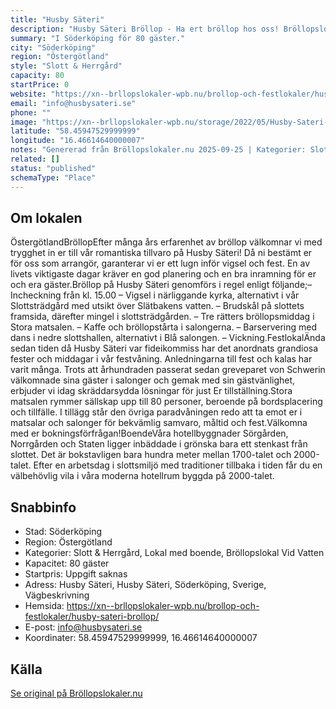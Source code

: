 ```yaml
---
title: "Husby Säteri"
description: "Husby Säteri Bröllop - Ha ert bröllop hos oss! Bröllopslokal Söderköping. Skicka gärna en förfrågan så hjälper vi Er!"
summary: "I Söderköping för 80 gäster."
city: "Söderköping"
region: "Östergötland"
style: "Slott & Herrgård"
capacity: 80
startPrice: 0
website: "https://xn--brllopslokaler-wpb.nu/brollop-och-festlokaler/husby-sateri-brollop/"
email: "info@husbysateri.se"
phone: ""
image: "https://xn--brllopslokaler-wpb.nu/storage/2022/05/Husby-Sateri-brollop-festvaning-festlokal-i-soderkoping-2.webp"
latitude: "58.45947529999999"
longitude: "16.46614640000007"
notes: "Genererad från Bröllopslokaler.nu 2025-09-25 | Kategorier: Slott & Herrgård, Lokal med boende, Bröllopslokal Vid Vatten"
related: []
status: "published"
schemaType: "Place"
---
```


## Om lokalen

ÖstergötlandBröllopEfter många års erfarenhet av bröllop välkomnar vi med trygghet in er till vår romantiska tillvaro på Husby Säteri! Då ni bestämt er för oss som arrangör, garanterar vi er ett lugn inför vigsel och fest. En av livets viktigaste dagar kräver en god planering och en bra inramning för er och era gäster.Bröllop på Husby Säteri genomförs i regel enligt följande;– Incheckning från kl. 15.00 – Vigsel i närliggande kyrka, alternativt i vår Slottsträdgård med utsikt över Slätbakens vatten. – Brudskål på slottets framsida, därefter mingel i slottsträdgården. – Tre rätters bröllopsmiddag i Stora matsalen. – Kaffe och bröllopstårta i salongerna. – Barservering med dans i nedre slottshallen, alternativt i Blå salongen. – Vickning.FestlokalÄnda sedan tiden då Husby Säteri var fideikommiss har det anordnats grandiosa fester och middagar i vår festvåning. Anledningarna till fest och kalas har varit många. Trots att århundraden passerat sedan greveparet von Schwerin välkomnade sina gäster i salonger och gemak med sin gästvänlighet, erbjuder vi idag skräddarsydda lösningar för just Er tillställning.Stora matsalen rymmer sällskap upp till 80 personer, beroende på bordsplacering och tillfälle. I tillägg står den övriga paradvåningen redo att ta emot er i matsalar och salonger för bekvämlig samvaro, måltid och fest.Välkomna med er bokningsförfrågan!BoendeVåra hotellbyggnader Sörgården, Norrgården och Staten ligger inbäddade i grönska bara ett stenkast från slottet. Det är bokstavligen bara hundra meter mellan 1700-talet och 2000-talet. Efter en arbetsdag i slottsmiljö med traditioner tillbaka i tiden får du en välbehövlig vila i våra moderna hotellrum byggda på 2000-talet.

## Snabbinfo

- Stad: Söderköping
- Region: Östergötland
- Kategorier: Slott & Herrgård, Lokal med boende, Bröllopslokal Vid Vatten
- Kapacitet: 80 gäster
- Startpris: Uppgift saknas
- Adress: Husby Säteri, Husby Säteri, Söderköping, Sverige, Vägbeskrivning
- Hemsida: https://xn--brllopslokaler-wpb.nu/brollop-och-festlokaler/husby-sateri-brollop/
- E-post: info@husbysateri.se
- Koordinater: 58.45947529999999, 16.46614640000007

## Källa

[Se original på Bröllopslokaler.nu](https://xn--brllopslokaler-wpb.nu/brollop-och-festlokaler/husby-sateri-brollop/)
